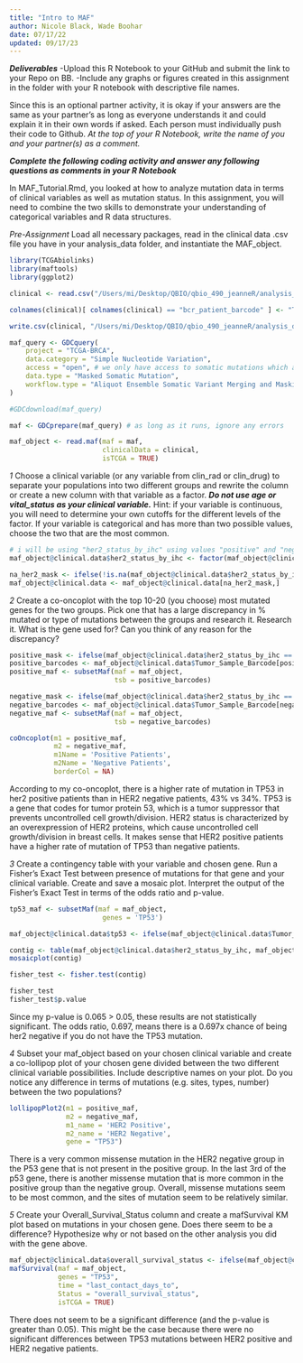 ```yaml
---
title: "Intro to MAF"
author: Nicole Black, Wade Boohar
date: 07/17/22
updated: 09/17/23
---
```


***Deliverables***
-Upload this R Notebook to your GitHub and submit the link to your Repo on BB.
-Include any graphs or figures created in this assignment in the folder with your R notebook with descriptive file names.

Since this is an optional partner activity, it is okay if your answers are the same as your partner’s as long as everyone understands it and could explain it in their own words if asked. Each person must individually push their code to Github. *At the top of your R Notebook, write the name of you and your partner(s) as a comment.*

***Complete the following coding activity and answer any following questions as comments in your R Notebook***

In MAF_Tutorial.Rmd, you looked at how to analyze mutation data in terms of clinical variables as well as mutation status. In this assignment, you will need to combine the two skills to demonstrate your understanding of categorical variables and R data structures.

*Pre-Assignment*
Load all necessary packages, read in the clinical data .csv file you have in your analysis_data folder, and instantiate the MAF_object.
```r
library(TCGAbiolinks)
library(maftools)
library(ggplot2)

clinical <- read.csv("/Users/mi/Desktop/QBIO/qbio_490_jeanneR/analysis_data/brca_clinical_data.csv")

colnames(clinical)[ colnames(clinical) == "bcr_patient_barcode" ] <- "Tumor_Sample_Barcode"

write.csv(clinical, "/Users/mi/Desktop/QBIO/qbio_490_jeanneR/analysis_data/brca_clinical_data.csv", row.names = FALSE)

maf_query <- GDCquery(
    project = "TCGA-BRCA", 
    data.category = "Simple Nucleotide Variation", 
    access = "open", # we only have access to somatic mutations which are open access
    data.type = "Masked Somatic Mutation", 
    workflow.type = "Aliquot Ensemble Somatic Variant Merging and Masking"
)

#GDCdownload(maf_query)

maf <- GDCprepare(maf_query) # as long as it runs, ignore any errors

maf_object <- read.maf(maf = maf, 
                       clinicalData = clinical,
                       isTCGA = TRUE)
```


*1*
Choose a clinical variable (or any variable from clin_rad or clin_drug) to separate your populations into two different groups and rewrite the column or create a new column with that variable as a factor. ***Do not use age or vital_status as your clinical variable.*** Hint: if your variable is continuous, you will need to determine your own cutoffs for the different levels of the factor. If your variable is categorical and has more than two possible values, choose the two that are the most common.
```r
# i will be using "her2_status_by_ihc" using values "positive" and "negative" 
maf_object@clinical.data$her2_status_by_ihc <- factor(maf_object@clinical.data$her2_status_by_ihc, levels = c('Positive', 'Negative'))

na_her2_mask <- ifelse(!is.na(maf_object@clinical.data$her2_status_by_ihc), T, F)
maf_object@clinical.data <- maf_object@clinical.data[na_her2_mask,]
```


*2*
Create a co-oncoplot with the top 10-20 (you choose) most mutated genes for the two groups. Pick one that has a large discrepancy in % mutated or type of mutations between the groups and research it. 
Research it. What is the gene used for? Can you think of any reason for the discrepancy?
```r
positive_mask <- ifelse(maf_object@clinical.data$her2_status_by_ihc == 'Positive', T, F)
positive_barcodes <- maf_object@clinical.data$Tumor_Sample_Barcode[positive_mask]
positive_maf <- subsetMaf(maf = maf_object,
                          tsb = positive_barcodes)

negative_mask <- ifelse(maf_object@clinical.data$her2_status_by_ihc == 'Positive', F, T)
negative_barcodes <- maf_object@clinical.data$Tumor_Sample_Barcode[negative_mask]
negative_maf <- subsetMaf(maf = maf_object,
                          tsb = negative_barcodes)

coOncoplot(m1 = positive_maf, 
           m2 = negative_maf, 
           m1Name = 'Positive Patients', 
           m2Name = 'Negative Patients', 
           borderCol = NA)

```
According to my co-oncoplot, there is a higher rate of mutation in TP53 in her2 positive patients than in HER2 negative patients, 43% vs 34%. TP53 is a gene that codes for tumor protein 53, which is a tumor suppressor that prevents uncontrolled cell growth/division. HER2 status is characterized by an overexpression of HER2 proteins, which cause uncontrolled cell growth/division in breast cells. It makes sense that HER2 positive patients have a higher rate of mutation of TP53 than negative patients.

*3*
Create a contingency table with your variable and chosen gene. Run a Fisher’s Exact Test between presence of mutations for that gene and your clinical variable. Create and save a mosaic plot. 
Interpret the output of the Fisher’s Exact Test in terms of the odds ratio and p-value.
```r
tp53_maf <- subsetMaf(maf = maf_object,
                       genes = 'TP53')

maf_object@clinical.data$tp53 <- ifelse(maf_object@clinical.data$Tumor_Sample_Barcode %in% tp53_maf@clinical.data$Tumor_Sample_Barcode, T, F)

contig <- table(maf_object@clinical.data$her2_status_by_ihc, maf_object@clinical.data$tp53)
mosaicplot(contig)

fisher_test <- fisher.test(contig)

fisher_test
fisher_test$p.value
```
Since my p-value is 0.065 > 0.05, these results are not statistically significant. The odds ratio, 0.697, means there is a 0.697x chance of being her2 negative if you do not have the TP53 mutation. 

*4*
Subset your maf_object based on your chosen clinical variable and create a co-lollipop plot of your chosen gene divided between the two different clinical variable possibilities. Include descriptive names on your plot.
Do you notice any difference in terms of mutations (e.g. sites, types, number) between the two populations?
```r
lollipopPlot2(m1 = positive_maf, 
              m2 = negative_maf, 
              m1_name = 'HER2 Positive',
              m2_name = 'HER2 Negative',
              gene = "TP53") 
```
There is a very common missense mutation in the HER2 negative group in the P53 gene that is not present in the positive group. In the last 3rd of the p53 gene, there is another missense mutation that is more common in the positive group than the negative group. Overall, missense mutations seem to be most common, and the sites of mutation seem to be relatively similar.

*5*
Create your Overall_Survival_Status column and create a mafSurvival KM plot based on mutations in your chosen gene.
Does there seem to be a difference? Hypothesize why or not based on the other analysis you did with the gene above.
```r
maf_object@clinical.data$overall_survival_status <- ifelse(maf_object@clinical.data$vital_status == 'Alive', T, F)
mafSurvival(maf = maf_object,
            genes = "TP53",
            time = "last_contact_days_to",
            Status = "overall_survival_status", 
            isTCGA = TRUE)
```
There does not seem to be a significant difference (and the p-value is greater than 0.05). This might be the case because there were no significant differences between TP53 mutations between HER2 positive and HER2 negative patients.